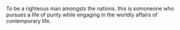 {{delete}}
To be a righteous man amongsts the nations. this is somoneone who pursues a life of purity while engaging in the worldly affairs of contemporary life.